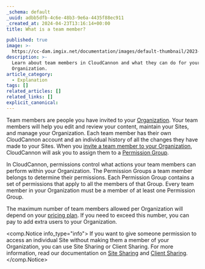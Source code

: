 ```yaml
---
_schema: default
_uuid: adbb5dfb-4c6e-48b3-9e6a-4435f88ec911
_created_at: 2024-04-23T13:16:14+00:00
title: What is a team member?

published: true
image: >-
  https://cc-dam.imgix.net/documentation/images/default-thumbnail/2023-Q4/CloudCannon-Documentation-Thumbnail.png
description: >-
  Learn about team members in CloudCannon and what they can do for your
  Organization.
article_category:
  - Explanation
tags: []
related_articles: []
related_links: []
explicit_canonical:
---
```

Team members are people you have invited to your [Organization](/documentation/articles/what-is-an-organization/). Your team members will help you edit and review your content, maintain your Sites, and manage your Organization. Each team member has their own CloudCannon account and an individual history of all the changes they have made to your Sites. When you [invite a team member to your Organization](/documentation/articles/add-a-team-member-to-your-organization/), CloudCannon will ask you to assign them to a [Permission Group](/documentation/articles/what-are-permission-groups/).

In CloudCannon, permissions control what actions your team members can perform within your Organization. The Permission Groups a team member belongs to determine their permissions. Each Permission Group contains a set of permissions that apply to all the members of that Group. Every team member in your Organization must be a member of at least one Permission Group.

The maximum number of team members allowed per Organization will depend on your [pricing plan](/pricing/). If you need to exceed this number, you can pay to add extra users to your Organization.

<comp.Notice info_type="info">
  If you want to give someone permission to access an individual Site without making them a member of your Organization, you can use Site Sharing or Client Sharing. For more information, read our documentation on [Site Sharing](/documentation/articles/share-a-site-with-site-sharing/) and [Client Sharing](/documentation/articles/what-is-client-sharing/).
</comp.Notice>
